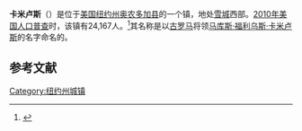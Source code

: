 {{Infobox settlement
|name                     = 卡米卢斯
|official_name            =
|settlement_type          = 镇
|nickname                 =
|motto                    =

<!-- Images -->
|image_skyline            =
|imagesize                =
|image_caption            =
|image_flag               =
|image_seal               =

<!-- Maps -->
|image_map                = Onondaga County New York incorporated and unincorporated areas Camillus highlighted.svg
|mapsize                  = 260px
|map_caption              =

<!-- Location -->
|latd  = 43 |latm  = 02 |lats  = 33 |latNS  = N
|longd = 76 |longm = 15 |longs = 39 |longEW = W
|coordinates_region       = US-NY
|coordinates_display      = inline,title
|subdivision_type         = [[国家|国家]]
|subdivision_name         = [[美国|美国]]
|subdivision_type1        = [[美国行政区划|州]]
|subdivision_name1        = [[纽约州|纽约州]]
|subdivision_type2        = [[纽约州行政区划|县]]
|subdivision_name2        = [[奥农多加县|奥农多加县]]
|government_footnotes     =
|established_title        =
|established_date         =

<!-- Area -->
|unit_pref                = Imperial
|area_footnotes           =
|area_magnitude           =
|area_total_sq_mi         = 34.5
|area_land_sq_mi          = 34.5
|area_water_sq_mi         =
|area_total_km2           = 89.3
|area_land_km2            = 89.3
|area_water_km2           = 
|area_water_percent       =

<!-- Elevation -->
|elevation_footnotes      =
|elevation_ft             = 

<!-- Population -->
|population_as_of         = [[2010年美国人口普查|2010]]
|population_footnotes     =
|population_total         = 24167
|population_density_sq_mi = auto
|population_density_km2   = auto

<!-- General information -->
|timezone                 = [[北美东部时区|北美东部时区]]
|utc_offset               = -5
|timezone_DST             = EDT
|utc_offset_DST           = -4

<!-- Area/postal codes & others -->
|postal_code_type         = [[美国邮政编码|邮政编码]]
|postal_code              = 13031
|area_code                = [[美国电话区号315|315]]
|blank_name               = <!--[[Federal_Information_Processing_Standard|FIPS code]]-->
|blank_info               =
|blank1_name              = <!--[[Geographic_Names_Information_System|GNIS]] feature ID-->
|blank1_info              =
|website                  =
|footnotes                =
}}
'''卡米卢斯'''（{{lang-en|Camillus}}）是位于[[美国|美国]][[纽约州|纽约州]][[奥农多加县|奥农多加县]]的一个镇，地处[[雪城|雪城]]西部。[[2010年美国人口普查|2010年美国人口普查]]时，该镇有24,167人。<ref name="GR8">{{cite web|url=http://factfinder2.census.gov|publisher=[[United_States_Census_Bureau|United States Census Bureau]]|accessdate=2011-05-14|title=American FactFinder|archive-date=2013-09-11|archive-url=https://web.archive.org/web/20130911234518/http://factfinder2.census.gov/|dead-url=no}}</ref>其名称是以[[古罗马|古罗马]]将领[[马库斯·福利乌斯·卡米卢斯|马库斯·福利乌斯·卡米卢斯]]的名字命名的。

== 参考文献 ==
{{reflist}}

{{NY-stub}}
[[Category:纽约州城镇|Category:纽约州城镇]]